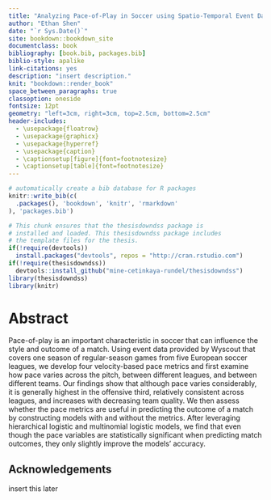 ```yaml
--- 
title: "Analyzing Pace-of-Play in Soccer using Spatio-Temporal Event Data"
author: "Ethan Shen"
date: "`r Sys.Date()`"
site: bookdown::bookdown_site
documentclass: book
bibliography: [book.bib, packages.bib]
biblio-style: apalike
link-citations: yes
description: "insert description."
knit: "bookdown::render_book"
space_between_paragraphs: true
classoption: oneside
fontsize: 12pt
geometry: "left=3cm, right=3cm, top=2.5cm, bottom=2.5cm"
header-includes:
  - \usepackage{floatrow}
  - \usepackage{graphicx}
  - \usepackage{hyperref}
  - \usepackage{caption}
  - \captionsetup[figure]{font=footnotesize}
  - \captionsetup[table]{font=footnotesize}
---
```




```r
# automatically create a bib database for R packages
knitr::write_bib(c(
  .packages(), 'bookdown', 'knitr', 'rmarkdown'
), 'packages.bib')
```

```r
# This chunk ensures that the thesisdowndss package is
# installed and loaded. This thesisdowndss package includes
# the template files for the thesis.
if(!require(devtools))
  install.packages("devtools", repos = "http://cran.rstudio.com")
if(!require(thesisdowndss))
  devtools::install_github("mine-cetinkaya-rundel/thesisdowndss")
library(thesisdowndss)
library(knitr)
```

# Abstract {-}

Pace-of-play is an important characteristic in soccer that can influence the style and outcome of a match. Using event data provided by Wyscout that covers one season of regular-season games from five European soccer leagues, we develop four velocity-based pace metrics and first examine how pace varies across the pitch, between different leagues, and between different teams. Our findings show that although pace varies considerably, it is generally highest in the offensive third, relatively consistent across leagues, and increases with decreasing team quality. We then assess whether the pace metrics are useful in predicting the outcome of a match by constructing models with and without the metrics. After leveraging hierarchical logistic and multinomial logistic models, we find that even though the pace variables are statistically significant when predicting match outcomes, they only slightly improve the models' accuracy.

## Acknowledgements {-}

insert this later 



